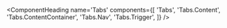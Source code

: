 <ComponentHeading
  name='Tabs'
  components={[
    'Tabs',
    'Tabs.Content',
    'Tabs.ContentContainer',
    'Tabs.Nav',
    'Tabs.Trigger',
  ]}
/>

